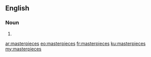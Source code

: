 ==English==

===Noun===
{{head|en|noun plural form}}

# {{plural of|masterpiece|lang=en}}

[[ar:masterpieces]]
[[eo:masterpieces]]
[[fr:masterpieces]]
[[ku:masterpieces]]
[[my:masterpieces]]